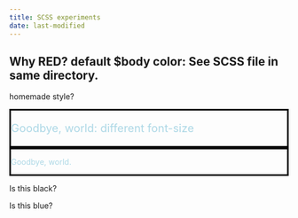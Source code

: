 ```yaml
---
title: SCSS experiments 
date: last-modified
---
```


## Why RED? default $body color: See SCSS file in same directory.

homemade style?

::: {style="color: lightblue; border: solid black; font-size: 20px;"}
Goodbye, world: different font-size
:::

::: {style="color: lightblue; border: solid black;"}
Goodbye, world.
:::


::: {.custombox_black}
Is this black?
:::

::: {.custombox_blue}
Is this blue?
:::

